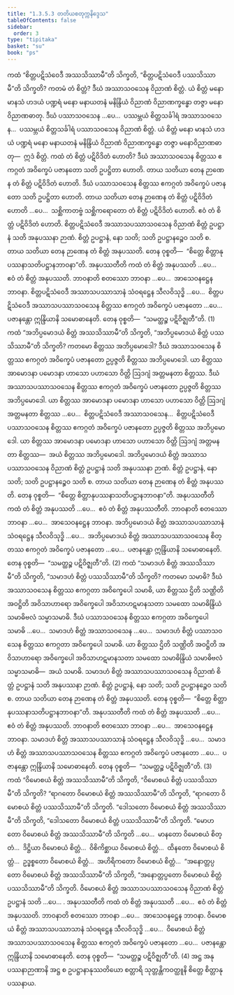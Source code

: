 ```yaml
---
title: "1.3.5.3 တတိယစတုက္ကနိဒ္ဒေသ"
tableOfContents: false
sidebar:
  order: 3
type: "tipitaka"
basket: "su"
book: "ps"
---
```



<DynamicBreadcrumb />

<Division number="176" book="ps">

<Paragraph number="969" book="ps">
ကထံ “စိတ္တပဋိသံဝေဒီ အဿသိဿာမီ”တိ သိက္ခတိ, “စိတ္တပဋိသံဝေဒီ ပဿသိဿာမီ”တိ သိက္ခတိ? ကတမံ တံ စိတ္တံ? ဒီဃံ အဿာသဝသေန ဝိညာဏံ စိတ္တံ. ယံ စိတ္တံ မနော မာနသံ ဟဒယံ ပဏ္ဍရံ မနော မနာယတနံ မနိန္ဒြိယံ ဝိညာဏံ ဝိညာဏက္ခန္ဓော တဇ္ဇာ မနောဝိညာဏဓာတု. ဒီဃံ ပဿာသဝသေန …ပေ…  ပဿမ္ဘယံ စိတ္တသင်္ခါရံ အဿာသဝသေန…  ပဿမ္ဘယံ စိတ္တသင်္ခါရံ ပဿာသဝသေန ဝိညာဏံ စိတ္တံ. ယံ စိတ္တံ မနော မာနသံ ဟဒယံ ပဏ္ဍရံ မနော မနာယတနံ မနိန္ဒြိယံ ဝိညာဏံ ဝိညာဏက္ခန္ဓော တဇ္ဇာ မနောဝိညာဏဓာတု—  ဣဒံ စိတ္တံ.
</Paragraph>

<Paragraph number="970" book="ps">
ကထံ တံ စိတ္တံ ပဋိဝိဒိတံ ဟောတိ? ဒီဃံ အဿာသဝသေန စိတ္တဿ ဧကဂ္ဂတံ အဝိက္ခေပံ ပဇာနတော သတိ ဥပဋ္ဌိတာ ဟောတိ. တာယ သတိယာ တေန ဉာဏေန တံ စိတ္တံ ပဋိဝိဒိတံ ဟောတိ. ဒီဃံ ပဿာသဝသေန စိတ္တဿ ဧကဂ္ဂတံ အဝိက္ခေပံ ပဇာနတော သတိ ဥပဋ္ဌိတာ ဟောတိ. တာယ သတိယာ တေန ဉာဏေန တံ စိတ္တံ ပဋိဝိဒိတံ ဟောတိ …ပေ…  သစ္ဆိကာတဗ္ဗံ သစ္ဆိကရောတော တံ စိတ္တံ ပဋိဝိဒိတံ ဟောတိ. ဧဝံ တံ စိတ္တံ ပဋိဝိဒိတံ ဟောတိ. စိတ္တပဋိသံဝေဒီ အဿာသပဿာသဝသေန ဝိညာဏံ စိတ္တံ ဥပဋ္ဌာနံ သတိ အနုပဿနာ ဉာဏံ. စိတ္တံ ဥပဋ္ဌာနံ, နော သတိ; သတိ ဥပဋ္ဌာနဉ္စေဝ သတိ စ. တာယ သတိယာ တေန ဉာဏေန တံ စိတ္တံ အနုပဿတိ. တေန ဝုစ္စတိ—  “စိတ္တေ စိတ္တာနုပဿနာသတိပဋ္ဌာနဘာဝနာ”တိ.
</Paragraph>

<Paragraph number="971" book="ps">
<Emphasis>အနုပဿတီ</Emphasis>တိ ကထံ တံ စိတ္တံ အနုပဿတိ …ပေ…  ဧဝံ တံ စိတ္တံ အနုပဿတိ. <Emphasis>ဘာဝနာ</Emphasis>တိ စတဿော ဘာဝနာ …ပေ…  အာသေဝနဋ္ဌေန ဘာဝနာ. စိတ္တပဋိသံဝေဒီ အဿာသပဿာသာနံ သံဝရဋ္ဌေန သီလဝိသုဒ္ဓိ …ပေ…  စိတ္တပဋိသံဝေဒီ အဿာသပဿာသဝသေန စိတ္တဿ ဧကဂ္ဂတံ အဝိက္ခေပံ ပဇာနတော …ပေ…  ပဇာနန္တော ဣန္ဒြိယာနိ သမောဓာနေတိ. တေန ဝုစ္စတိ—  “သမတ္ထဉ္စ ပဋိဝိဇ္ဈတီ”တိ. (1)
</Paragraph>

</Division>
<Division number="177" book="ps">

<Paragraph number="972" book="ps">
ကထံ “အဘိပ္ပမောဒယံ စိတ္တံ အဿသိဿာမီ”တိ သိက္ခတိ, “အဘိပ္ပမောဒယံ စိတ္တံ ပဿသိဿာမီ”တိ သိက္ခတိ? ကတမော စိတ္တဿ အဘိပ္ပမောဒေါ? ဒီဃံ အဿာသဝသေန စိတ္တဿ ဧကဂ္ဂတံ အဝိက္ခေပံ ပဇာနတော ဥပ္ပဇ္ဇတိ စိတ္တဿ အဘိပ္ပမောဒေါ. ယာ စိတ္တဿ အာမောဒနာ ပမောဒနာ ဟာသော ပဟာသော ဝိတ္တိ ဩဒဂျံ အတ္တမနတာ စိတ္တဿ. ဒီဃံ အဿာသပဿာသဝသေန စိတ္တဿ ဧကဂ္ဂတံ အဝိက္ခေပံ ပဇာနတော ဥပ္ပဇ္ဇတိ စိတ္တဿ အဘိပ္ပမောဒေါ. ယာ စိတ္တဿ အာမောဒနာ ပမောဒနာ ဟာသော ပဟာသော ဝိတ္တိ ဩဒဂျံ အတ္တမနတာ စိတ္တဿ …ပေ…  စိတ္တပဋိသံဝေဒီ အဿာသဝသေန…  စိတ္တပဋိသံဝေဒီ ပဿာသဝသေန စိတ္တဿ ဧကဂ္ဂတံ အဝိက္ခေပံ ပဇာနတော ဥပ္ပဇ္ဇတိ စိတ္တဿ အဘိပ္ပမောဒေါ. ယာ စိတ္တဿ အာမောဒနာ ပမောဒနာ ဟာသော ပဟာသော ဝိတ္တိ ဩဒဂျံ အတ္တမနတာ စိတ္တဿ—  အယံ စိတ္တဿ အဘိပ္ပမောဒေါ. အဘိပ္ပမောဒယံ စိတ္တံ အဿာသပဿာသဝသေန ဝိညာဏံ စိတ္တံ ဥပဋ္ဌာနံ သတိ အနုပဿနာ ဉာဏံ. စိတ္တံ ဥပဋ္ဌာနံ, နော သတိ; သတိ ဥပဋ္ဌာနဉ္စေဝ သတိ စ. တာယ သတိယာ တေန ဉာဏေန တံ စိတ္တံ အနုပဿတိ. တေန ဝုစ္စတိ—  “စိတ္တေ စိတ္တာနုပဿနာသတိပဋ္ဌာနဘာဝနာ”တိ.
</Paragraph>

<Paragraph number="973" book="ps">
<Emphasis>အနုပဿတီ</Emphasis>တိ ကထံ တံ စိတ္တံ အနုပဿတိ …ပေ…  ဧဝံ တံ စိတ္တံ အနုပဿတီတိ. <Emphasis>ဘာဝနာ</Emphasis>တိ စတဿော ဘာဝနာ …ပေ…  အာသေဝနဋ္ဌေန ဘာဝနာ. အဘိပ္ပမောဒယံ စိတ္တံ အဿာသပဿာသာနံ သံဝရဋ္ဌေန သီလဝိသုဒ္ဓိ …ပေ…  အဘိပ္ပမောဒယံ စိတ္တံ အဿာသပဿာသဝသေန စိတ္တဿ ဧကဂ္ဂတံ အဝိက္ခေပံ ပဇာနတော …ပေ…  ပဇာနန္တော ဣန္ဒြိယာနိ သမောဓာနေတိ. တေန ဝုစ္စတိ—  “သမတ္ထဉ္စ ပဋိဝိဇ္ဈတီ”တိ. (2)
</Paragraph>

</Division>
<Division number="178" book="ps">

<Paragraph number="974" book="ps">
ကထံ “သမာဒဟံ စိတ္တံ အဿသိဿာမီ”တိ သိက္ခတိ, “သမာဒဟံ စိတ္တံ ပဿသိဿာမီ”တိ သိက္ခတိ? ကတမော သမာဓိ? ဒီဃံ အဿာသဝသေန စိတ္တဿ ဧကဂ္ဂတာ အဝိက္ခေပေါ သမာဓိ, ယာ စိတ္တဿ ဌိတိ သဏ္ဌိတိ အဝဋ္ဌိတိ အဝိသာဟာရော အဝိက္ခေပေါ အဝိသာဟဋမာနသတာ သမထော သမာဓိန္ဒြိယံ သမာဓိဗလံ သမ္မာသမာဓိ. ဒီဃံ ပဿာသဝသေန စိတ္တဿ ဧကဂ္ဂတာ အဝိက္ခေပေါ သမာဓိ …ပေ…  သမာဒဟံ စိတ္တံ အဿာသဝသေန …ပေ…  သမာဒဟံ စိတ္တံ ပဿာသဝသေန စိတ္တဿ ဧကဂ္ဂတာ အဝိက္ခေပေါ သမာဓိ. ယာ စိတ္တဿ ဌိတိ သဏ္ဌိတိ အဝဋ္ဌိတိ အဝိသာဟာရော အဝိက္ခေပေါ အဝိသာဟဋမာနသတာ သမထော သမာဓိန္ဒြိယံ သမာဓိဗလံ သမ္မာသမာဓိ—  အယံ သမာဓိ. သမာဒဟံ စိတ္တံ အဿာသပဿာသဝသေန ဝိညာဏံ စိတ္တံ ဥပဋ္ဌာနံ သတိ အနုပဿနာ ဉာဏံ. စိတ္တံ ဥပဋ္ဌာနံ, နော သတိ; သတိ ဥပဋ္ဌာနဉ္စေဝ သတိ စ. တာယ သတိယာ တေန ဉာဏေန တံ စိတ္တံ အနုပဿတိ. တေန ဝုစ္စတိ—  “စိတ္တေ စိတ္တာနုပဿနာသတိပဋ္ဌာနဘာဝနာ”တိ.
</Paragraph>

<Paragraph number="975" book="ps">
<Emphasis>အနုပဿတီ</Emphasis>တိ ကထံ တံ စိတ္တံ အနုပဿတိ …ပေ…  ဧဝံ တံ စိတ္တံ အနုပဿတိ. <Emphasis>ဘာဝနာ</Emphasis>တိ စတဿော ဘာဝနာ …ပေ…  အာသေဝနဋ္ဌေန ဘာဝနာ. သမာဒဟံ စိတ္တံ အဿာသပဿာသာနံ သံဝရဋ္ဌေန သီလဝိသုဒ္ဓိ …ပေ…  သမာဒဟံ စိတ္တံ အဿာသပဿာသဝသေန စိတ္တဿ ဧကဂ္ဂတံ အဝိက္ခေပံ ပဇာနတော …ပေ…  ပဇာနန္တော ဣန္ဒြိယာနိ သမောဓာနေတိ. တေန ဝုစ္စတိ—  “သမတ္ထဉ္စ ပဋိဝိဇ္ဈတီ”တိ. (3)
</Paragraph>

</Division>
<Division number="179" book="ps">

<Paragraph number="976" book="ps">
ကထံ “ဝိမောစယံ စိတ္တံ အဿသိဿာမီ”တိ သိက္ခတိ, “ဝိမောစယံ စိတ္တံ ပဿသိဿာမီ”တိ သိက္ခတိ? “ရာဂတော ဝိမောစယံ စိတ္တံ အဿသိဿာမီ”တိ သိက္ခတိ, “ရာဂတော ဝိမောစယံ စိတ္တံ ပဿသိဿာမီ”တိ သိက္ခတိ. “ဒေါသတော ဝိမောစယံ စိတ္တံ အဿသိဿာမီ”တိ သိက္ခတိ, “ဒေါသတော ဝိမောစယံ စိတ္တံ ပဿသိဿာမီ”တိ သိက္ခတိ. “မောဟတော ဝိမောစယံ စိတ္တံ အဿသိဿာမီ”တိ သိက္ခတိ …ပေ…  မာနတော ဝိမောစယံ စိတ္တံ…  ဒိဋ္ဌိယာ ဝိမောစယံ စိတ္တံ…  ဝိစိကိစ္ဆာယ ဝိမောစယံ စိတ္တံ…  ထိနတော ဝိမောစယံ စိတ္တံ…  ဥဒ္ဓစ္စတော ဝိမောစယံ စိတ္တံ…  အဟိရိကတော ဝိမောစယံ စိတ္တံ…  “အနောတ္တပ္ပတော ဝိမောစယံ စိတ္တံ အဿသိဿာမီ”တိ သိက္ခတိ, “အနောတ္တပ္ပတော ဝိမောစယံ စိတ္တံ ပဿသိဿာမီ”တိ သိက္ခတိ. ဝိမောစယံ စိတ္တံ အဿာသပဿာသဝသေန ဝိညာဏံ စိတ္တံ ဥပဋ္ဌာနံ သတိ …ပေ… .
</Paragraph>

<Paragraph number="977" book="ps">
<Emphasis>အနုပဿတီ</Emphasis>တိ ကထံ တံ စိတ္တံ အနုပဿတိ …ပေ…  ဧဝံ တံ စိတ္တံ အနုပဿတိ. <Emphasis>ဘာဝနာ</Emphasis>တိ စတဿော ဘာဝနာ …ပေ…  အာသေဝနဋ္ဌေန ဘာဝနာ. ဝိမောစယံ စိတ္တံ အဿာသပဿာသာနံ သံဝရဋ္ဌေန သီလဝိသုဒ္ဓိ …ပေ…  ဝိမောစယံ စိတ္တံ အဿာသပဿာသဝသေန စိတ္တဿ ဧကဂ္ဂတံ အဝိက္ခေပံ ပဇာနတော …ပေ…  ပဇာနန္တော ဣန္ဒြိယာနိ သမောဓာနေတိ. တေန ဝုစ္စတိ—  “သမတ္ထဉ္စ ပဋိဝိဇ္ဈတီ”တိ. (4)
</Paragraph>

<Paragraph number="978" book="ps">
အဋ္ဌ အနုပဿနာဉာဏာနိ အဋ္ဌ စ ဥပဋ္ဌာနာနုဿတိယော စတ္တာရိ သုတ္တန္တိကဝတ္ထူနိ စိတ္တေ စိတ္တာနုပဿနာယ.
</Paragraph>
</Division>